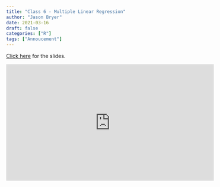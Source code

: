 ```yaml
---
title: "Class 6 - Multiple Linear Regression"
author: "Jason Bryer"
date: 2021-03-16
draft: false
categories: ["R"]
tags: ["Annoucement"]
---
```


[Click here](/slides/2021-03-16-Multiple_Regression.html) for the slides.

<iframe width="560" height="315" src="https://www.youtube.com/embed/3bh7_106SOE" frameborder="0" allow="accelerometer; autoplay; clipboard-write; encrypted-media; gyroscope; picture-in-picture" allowfullscreen></iframe>
